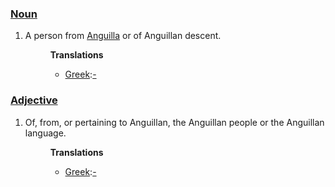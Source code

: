===[[Noun]]===
#A person from [[Anguilla]] or of Anguillan descent.
#:'''Translations''' 
#:*[[Greek]]:[[-]]

===[[Adjective]]===
#Of, from, or pertaining to Anguillan, the Anguillan people or the Anguillan language.
#:'''Translations''' 
#:*[[Greek]]:[[-]]